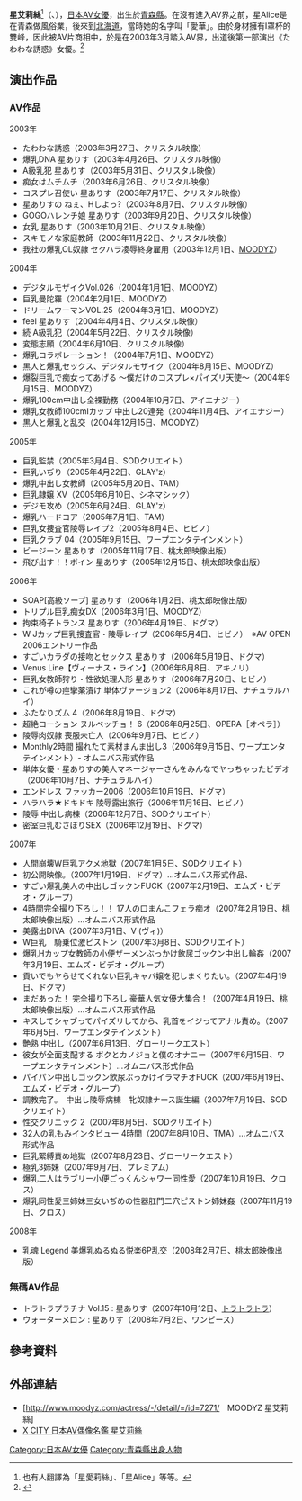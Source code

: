 {{AV女優|
|モデル名=星 ありす
|ふりがな=ほし ありす
|画像ファイル=
|別名=
|愛称=
|生年=1983
|生月=9
|生日=12
|出身地={{JPN}}・[[青森縣|青森縣]]
|血液型=B型
|時点=
|身長=162
|体重=
|バスト=100
|ウエスト=63
|ヒップ=88
|カップ=I
|股下=
|靴=
|身体備考=
|デビュー=
|ジャンル=[[AV|AV]]
|AV出演期間=2003年 -
|活動備考=
|他の活動=[[女優|女優]]
|その他=
}}
{{Japanese|japanese=星 ありす|kana=ほし ありす|romaji=Alice Hoshi}}
'''星艾莉絲'''<ref>也有人翻譯為「星愛莉絲」、「星Alice」等等。</ref>（{{lang-ja|星ありす、ほしありす}}、{{bd|1983年|9月12日|catIdx=Alice Hoshi}}），[[日本|日本]][[AV女優|AV女優]]，出生於[[青森縣|青森縣]]。在沒有進入AV界之前，星Alice是在青森做風俗業，後來到[[北海道|北海道]]，當時她的名字叫「愛華」。由於身材擁有I罩杯的雙峰，因此被AV片商相中，於是在2003年3月踏入AV界，出道後第一部演出《たわわな誘惑》女優。<ref>{{cite news|url=http://www.nownews.com/2010/02/21/11515-2562840.htm|title=巨乳豐唇 - 星ありす(星Alice)|author=一劍浣春秋|work=色區新聞|publisher=[http://www.nownews.com/ 今日新聞網]|date=2010-02-21|accessdate=2010-12-24|archive-date=2013-05-28|archive-url=https://web.archive.org/web/20130528000023/http://www.nownews.com/2010/02/21/11515-2562840.htm|dead-url=no}}</ref>

== 演出作品 ==
=== AV作品 ===
;2003年
* たわわな誘惑（2003年3月27日、クリスタル映像）
* 爆乳DNA 星ありす（2003年4月26日、クリスタル映像）
* A級乳犯 星ありす（2003年5月31日、クリスタル映像）
* 痴女はムチムチ（2003年6月26日、クリスタル映像）
* コスプレ召使い 星ありす（2003年7月17日、クリスタル映像）
* 星ありすの ねぇ、Hしよっ?（2003年8月7日、クリスタル映像）
* GOGOハレンチ娘 星ありす（2003年9月20日、クリスタル映像）
* 女乳 星ありす（2003年10月21日、クリスタル映像）
* スキモノな家庭教師（2003年11月22日、クリスタル映像）
* 我社の爆乳OL奴隷 セクハラ凌辱終身雇用（2003年12月1日、[[MOODYZ|MOODYZ]]）

;2004年
* デジタルモザイクVol.026（2004年1月1日、MOODYZ）
* 巨乳曼陀羅（2004年2月1日、MOODYZ）
* ドリームウーマンVOL.25（2004年3月1日、MOODYZ）
* feel 星ありす（2004年4月4日、クリスタル映像）
* 続 A級乳犯（2004年5月22日、クリスタル映像）
* 変態志願（2004年6月10日、クリスタル映像）
* 爆乳コラボレーション！（2004年7月1日、MOODYZ）
* 黒人と爆乳セックス、デジタルモザイク（2004年8月15日、MOODYZ）
* 爆裂巨乳で痴女ってあげる ～僕だけのコスプレ×パイズリ天使～（2004年9月15日、MOODYZ）
* 爆乳100cm中出し全裸勤務（2004年10月7日、アイエナジー）
* 爆乳女教師100cmIカップ 中出し20連発（2004年11月4日、アイエナジー）
* 黒人と爆乳と乱交（2004年12月15日、MOODYZ）

;2005年
* 巨乳監禁（2005年3月4日、SODクリエイト）
* 巨乳いぢり（2005年4月22日、GLAY'z）
* 爆乳中出し女教師（2005年5月20日、TAM）
* 巨乳隷嬢 XV（2005年6月10日、シネマシック）
* デジモ攻め（2005年6月24日、GLAY'z）
* 爆乳ハードコア（2005年7月1日、TAM）
* 巨乳女捜査官陵辱レイプ2（2005年8月4日、ヒビノ）
* 巨乳クラブ 04（2005年9月15日、ワープエンタテインメント）
* ビージーン 星ありす（2005年11月17日、桃太郎映像出版）
* 飛び出す！！ボイン 星ありす（2005年12月15日、桃太郎映像出版）

;2006年
* SOAP[高級ソープ] 星ありす（2006年1月2日、桃太郎映像出版）
* トリプル巨乳痴女DX（2006年3月1日、MOODYZ）
* 拘束椅子トランス 星ありす（2006年4月19日、ドグマ）
* W Jカップ巨乳捜査官・陵辱レイプ（2006年5月4日、ヒビノ）　※AV OPEN 2006エントリー作品
* すごいカラダの接吻とセックス 星ありす（2006年5月19日、ドグマ）
* Venus Line【ヴィーナス・ライン】（2006年6月8日、アキノリ）
* 巨乳女教師狩り・性欲処理人形 星ありす（2006年7月20日、ヒビノ）
* これが噂の痙攣薬漬け 単体ヴァージョン2（2006年8月17日、ナチュラルハイ）
* ふたなりズム 4（2006年8月19日、ドグマ）
* 超絶ローション ヌルベッチョ！ 6（2006年8月25日、OPERA［オペラ］）
* 陵辱肉奴隷 喪服未亡人（2006年9月7日、ヒビノ）
* Monthly2時間 撮れたて素材まんま出し3（2006年9月15日、ワープエンタテインメント）- オムニバス形式作品
* 単体女優・星ありすの美人マネージャーさんをみんなでヤっちゃったビデオ（2006年10月7日、ナチュラルハイ）
* エンドレス ファッカー2006（2006年10月19日、ドグマ）
* ハラハラ★ドキドキ 陵辱露出旅行（2006年11月16日、ヒビノ）
* 陵辱 中出し病棟（2006年12月7日、SODクリエイト）
* 密室巨乳むさぼりSEX（2006年12月19日、ドグマ）

;2007年
* 人間崩壊W巨乳アクメ地獄（2007年1月5日、SODクリエイト）
* 初公開映像。（2007年1月19日、ドグマ）…オムニバス形式作品、
* すごい爆乳美人の中出しゴックンFUCK（2007年2月19日、エムズ・ビデオ・グループ）
* 4時間完全撮り下ろし！！ 17人の口まんこフェラ痴オ（2007年2月19日、桃太郎映像出版）…オムニバス形式作品
* 美露出DIVA（2007年3月1日、V (ヴィ)）
* W巨乳　騎乗位激ピストン（2007年3月8日、SODクリエイト）
* 爆乳Hカップ女教師の小便ザーメンぶっかけ飲尿ゴックン中出し輪姦（2007年3月19日、エムズ・ビデオ・グループ）
* 貢いでもヤらせてくれない巨乳キャバ嬢を犯しまくりたい。（2007年4月19日、ドグマ）
* まだあった！ 完全撮り下ろし 豪華人気女優大集合！（2007年4月19日、桃太郎映像出版）…オムニバス形式作品
* キスしてシャブってパイズリしてから、乳首をイジってアナル責め。（2007年6月5日、ワープエンタテインメント）
* 艶熟 中出し（2007年6月13日、グローリークエスト）
* 彼女が全面支配する ボクとカノジョと僕のオナニー（2007年6月15日、ワープエンタテインメント）…オムニバス形式作品
* パイパン中出しゴックン飲尿ぶっかけイラマチオFUCK（2007年6月19日、エムズ・ビデオ・グループ）
* 調教完了。　中出し陵辱病棟　牝奴隷ナース誕生編（2007年7月19日、SODクリエイト）
* 性交クリニック 2（2007年8月5日、SODクリエイト）
* 32人の乳もみインタビュー 4時間（2007年8月10日、TMA）…オムニバス形式作品
* 巨乳緊縛責め地獄（2007年8月23日、グローリークエスト）
* 極乳3姉妹（2007年9月7日、プレミアム）
* 爆乳二人はラブリー小便ごっくんシャワー同性愛（2007年10月19日、クロス）
* 爆乳同性愛三姉妹三女いぢめの性器肛門二穴ピストン姉妹姦（2007年11月19日、クロス）

;2008年
* 乳魂 Legend 美爆乳ぬるぬる悦楽6P乱交（2008年2月7日、桃太郎映像出版）

=== 無碼AV作品 ===
* トラトラプラチナ Vol.15 : 星ありす（2007年10月12日、[[トラトラトラ|トラトラトラ]]）
* ウォーターメロン : 星ありす（2008年7月2日、ワンピース）

== 參考資料 ==
{{reflist}}

== 外部連結 ==
* [http://www.moodyz.com/actress/-/detail/=/id=7271/　MOODYZ 星艾莉絲] {{Wayback|url=http://www.moodyz.com/actress/-/detail/=/id=7271/ |date=20150609035844 }}
* [https://web.archive.org/web/20091212122104/http://avidol.xcity.jp/japan/info.html?aid=1230 X CITY 日本AV偶像名鑑 星艾莉絲]

{{DEFAULTSORT:Hoshi Alice}}
[[Category:日本AV女優|Category:日本AV女優]]
[[Category:青森縣出身人物|Category:青森縣出身人物]]